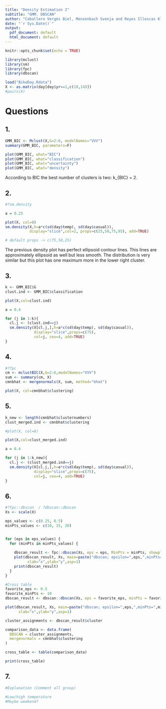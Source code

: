 ```yaml
---
title: "Density Estimation 2"
subtitle: "GMM. DBSCAN"
author: "Caballero Vergés Biel, Menzenbach Svenja and Reyes Illescas Kleber Enrique"
date: "`r Sys.Date()`"
output:
  pdf_document: default
  html_document: default
---
```


```r
knitr::opts_chunk$set(echo = TRUE)
```

```r
library(mclust)
library(sm)
library(fpc)
library(dbscan)
```

```r
load("BikeDay.Rdata")
X <- as.matrix(day[day$yr==1,c(10,14)])
#pairs(X)
```

# Questions

## 1. 
```r
GMM_BIC <- Mclust(X,G=2:6, modelNames="VVV")
summary(GMM_BIC, parameters=F)
```
```r

plot(GMM_BIC, what="BIC")
plot(GMM_BIC, what="classification")
plot(GMM_BIC, what="uncertainty")
plot(GMM_BIC, what="density")
```

According to BIC the best number of clusters is two: k_{BIC} = 2.

## 2. 
```r
#?sm.density

a = 0.25

plot(X, col=8)
sm.density(X,h=a*c(sd(day$temp), sd(day$casual)), 
           display="slice",col=2, props=c(25,50,75,95), add=TRUE)

# default props -> c(75,50,25)
```
The previous density plot has perfect ellipsoid contour lines. This lines are approximately ellipsoid as well but less smooth. The distribution is very similar but this plot has one maximum more in the lower right cluster.

## 3. 
```r

k <- GMM_BIC$G
clust.ind <- GMM_BIC$classification

plot(X,col=clust.ind)

a = 0.4

for (j in 1:k){
  cl.j <- (clust.ind==j)
  sm.density(X[cl.j,],h=a*c(sd(day$temp), sd(day$casual)), 
             display="slice",props=c(75),
             col=j, cex=4, add=TRUE)
}
```

## 4. 
```r
#?fpc
cm <- mclustBIC(X,G=2:6,modelNames="VVV")
sum <- summary(cm, X)
cmnbhat <- mergenormals(X, sum, method="bhat")

plot(X, col=cmnbhat$clustering)

```

## 5. 
```r
k_new <- length(cmnbhat$clusternumbers)
clust_merged.ind <- cmnbhat$clustering

#plot(X, col=8)

plot(X,col=clust_merged.ind)

a = 0.4

for (j in 1:k_new){
  cl.j <- (clust_merged.ind==j)
  sm.density(X[cl.j,],h=a*c(sd(day$temp), sd(day$casual)), 
             display="slice",props=c(75),
             col=j, cex=4, add=TRUE)
}
```

## 6. 
```r
#?fpc::dbscan  / ?dbscan::dbscan
Xs <- scale(X)

eps_values <- c(0.25, 0.5)
minPts_values <- c(10, 15, 20)


for (eps in eps_values) {
  for (minPts in minPts_values) {
    
    dbscan_result <- fpc::dbscan(Xs, eps = eps, MinPts = minPts, showplot = 0)
    plot(dbscan_result, Xs, main=paste("dbscan; epsilon=",eps,",minPts=",minPts),
          xlab="x",ylab="y",asp=1)
    print(dbscan_result)
  }
}
```

```r

#Cross table
favorite_eps <- 0.5
favorite_minPts <- 10
dbscan_result <- dbscan::dbscan(Xs, eps = favorite_eps, minPts = favorite_minPts)

plot(dbscan_result, Xs, main=paste("dbscan; epsilon=",eps,",minPts=",minPts),
      xlab="x",ylab="y",asp=1)

cluster_assignments <- dbscan_result$cluster

comparison_data <- data.frame(
  DBSCAN = cluster_assignments,
  mergenormals = cmnbhat$clustering
)

cross_table <- table(comparison_data)

print(cross_table)

```

## 7. 
```r
#Explanation (Comment all group)

#Low/high temperature
#Maybe weekend?

```

